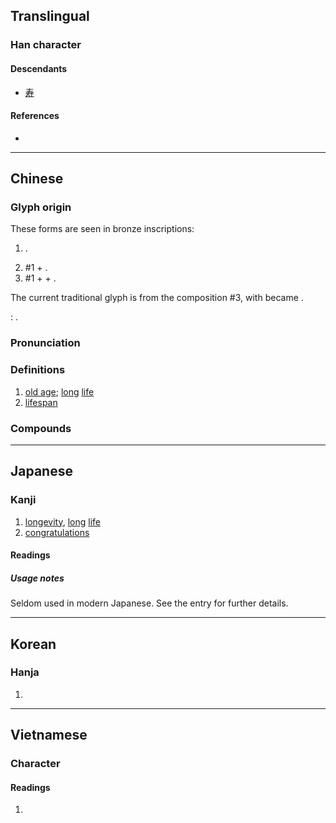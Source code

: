 {{also|寿|夀}}
{{character info/new}}
==Translingual==
{{ja-forms|[[寿]]|[[寿]]|壽}}

===Han character===
{{Han char|rn=33|rad=士|as=11|sn=14|four=40641|canj=GNMI|ids=⿳⿳士乛工一吋}}

====Descendants====
* [[寿]]

====References====
* {{Han ref|kx=0244.040|dkj=05672|dj=0484.100|hdz=10483.100|uh=58FD|ud=22781|bh=B9D8|bd=47576}}

----

==Chinese==
{{zh-forms|s=寿|alt=夀,𡔽}}

===Glyph origin===
{{Han etym}}
These forms are seen in bronze inscriptions:
# {{Han compound|耂|疇|alt2=𢏚|ls=psc|t1=old|c1=s|c2=p}}.
# #1 + {{l|zh|口}}.
# #1 + {{l|zh|口}} + {{l|zh|又}}.

The current traditional glyph is from the composition #3, with {{l|zh|又}} became {{l|zh|寸}}.

''{{w|Shuowen}}'': {{Han compound|耂|𠷎|ls=psc|t1=old|c1=s|c2=p}}.

===Pronunciation===
{{zh-pron
|m=shòu
|m-s=
|c=sau6
|c-t=
|g=
|h=pfs=
|j=
|md=
|mn=siū
|mn-t=
|w=
|x=
|mc=y
|oc=y
|ma=
|cat=n
}}

===Definitions===
{{zh-hanzi}}

# [[old age]]; [[long]] [[life]]
# [[lifespan]]

===Compounds===
{{zh-der|壽司|慶壽|具壽|壽域|壽者相|人壽年豐|壽夭|壽器|壽穴|壽堂|下壽|上壽|壽麵|壽星|仁壽|壽考|壽聯|壽命|壽星老兒|壽終|做壽|並壽|壽民|壽斑|天壽山|壽祿|壽材|壽頭|壽比南山|人壽保險|喬松之壽|壽辰|多福多壽|壽文|中壽|夭壽|壽丹|延壽|延年益壽|延壽添嗣|壽禮|富貴壽考|平均壽命|壽終內寢|借壽|壽山|壽誕|壽險|壽陽公主|大壽|壽妝|固壽|壽紀|嵩壽|壽頭壽腦|壽陽妝|壽陵匍匐|壽酒|壽藏|壽滿天年|壽母|壽桃|壽數|壽房|壽序|壽山福海|壽國|壽木|壽觴|壽終正寢|壽衣|壽元|冥壽|南山並壽|介壽|南山壽|人壽|享壽|壽山石|福壽無疆|福壽齊天|損壽|椿壽|松喬之壽|百壽|祝壽延年|拜壽|益壽延年|無量壽佛|期頤之壽|萬壽菊|玉枝卜壽|福壽|福壽全歸|暖壽|漢壽亭侯|積壽|萬壽山|萬壽千秋|萬壽|福壽雙全|福壽膏|福壽綿長|福壽綿綿|福壽康寧|福壽年高|福壽天齊|福壽天成|祝壽|百壽圖|眉壽|益壽|萬壽無疆|折壽|曼壽|百齡眉壽|無量壽經|添壽|短壽促命|福壽粥|比壽|殀壽|松柏之壽|福壽餅|長壽|米壽|老壽星|罵毛延壽|龜年鶴壽|鶴壽|韓壽分香|頤性養壽|韓壽偷香|長壽麵|高壽|陽壽|陰壽|鈴鐺壽星|頤神養壽|賀壽|麻姑獻壽|結壽緣}}

----

==Japanese==
{{ja-kanji forms|寿|壽}}

===Kanji===
{{ja-kanji|grade=|rs=士11|shin=寿}}

# [[longevity]], [[long]] [[life]]
# [[congratulations]]

====Readings====
{{ja-readings
|goon=じゅ
|kanon=しゅう
|kanyoon=す
|kun=ことぶき-, ことぶ-く, く, ことほ-ぐ, ぐ
|nanori=かず, じ, じゅう, すっ, すみ, とし, としかつ, なが, のぶ, のり, ひさ, ひさし, やす, やすし
}}

=====Usage notes=====
Seldom used in modern Japanese. See the {{m|ja|寿}} entry for further details.

----

==Korean==

===Hanja===
{{ko-hanja|hangeul=[[수]]|rv=su|mr=su|y=swu}}

# {{defn|lang=ko|sort=士11}}

----

==Vietnamese==

===Character===

====Readings====
{{vi-readings|hanviet=thọ|nom=thọ|rs=士11}}

# {{defn|lang=vi|sort=士11}}